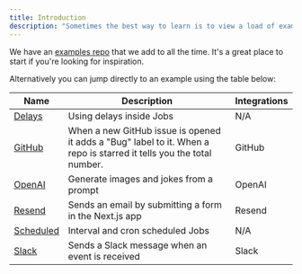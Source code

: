 ```yaml
---
title: Introduction
description: "Sometimes the best way to learn is to view a load of examples."
---
```


We have an [examples repo](https://github.com/triggerdotdev/examples) that we add to all the time. It's a great place to start if you're looking for inspiration.

Alternatively you can jump directly to an example using the table below:

| Name                                                                       | Description                                                                                                          | Integrations |
| -------------------------------------------------------------------------- | -------------------------------------------------------------------------------------------------------------------- | ------------ |
| [Delays](https://github.com/triggerdotdev/examples/tree/main/delays)       | Using delays inside Jobs                                                                                             | N/A          |
| [GitHub](https://github.com/triggerdotdev/examples/tree/main/github)       | When a new GitHub issue is opened it adds a "Bug" label to it. When a repo is starred it tells you the total number. | GitHub       |
| [OpenAI](https://github.com/triggerdotdev/examples/tree/main/openai)       | Generate images and jokes from a prompt                                                                              | OpenAI       |
| [Resend](https://github.com/triggerdotdev/examples/tree/main/resend)       | Sends an email by submitting a form in the Next.js app                                                               | Resend       |
| [Scheduled](https://github.com/triggerdotdev/examples/tree/main/scheduled) | Interval and cron scheduled Jobs                                                                                     | N/A          |
| [Slack](https://github.com/triggerdotdev/examples/tree/main/slack)         | Sends a Slack message when an event is received                                                                      | Slack        |
